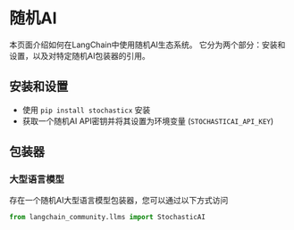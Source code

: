 # 随机AI

本页面介绍如何在LangChain中使用随机AI生态系统。
它分为两个部分：安装和设置，以及对特定随机AI包装器的引用。

## 安装和设置
- 使用 `pip install stochasticx` 安装
- 获取一个随机AI API密钥并将其设置为环境变量 (`STOCHASTICAI_API_KEY`)

## 包装器

### 大型语言模型

存在一个随机AI大型语言模型包装器，您可以通过以下方式访问
```python
from langchain_community.llms import StochasticAI
```